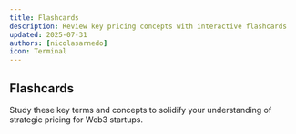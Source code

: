 ```yaml
---
title: Flashcards
description: Review key pricing concepts with interactive flashcards
updated: 2025-07-31
authors: [nicolasarnedo]
icon: Terminal
---
```



## Flashcards

Study these key terms and concepts to solidify your understanding of strategic pricing for Web3 startups.

<Flashcard flashcardSetId="pricing-strategies" />
